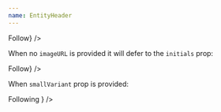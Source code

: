 ```yaml
---
name: EntityHeader
---
```


<Playground showEditor={true}>
  <EntityHeader
    imageUrl="https://picsum.photos/110/110/?random"
    initials="FD"
    name="Francesca DiMattio"
    meta="American, b. 1979"
    href="http://www.artsy.net/artist/francesca-dimattio"
    FollowButton={<>Follow</>}
  />
</Playground>

When no `imageURL` is provided it will defer to the `initials` prop:

<Playground>
  <EntityHeader
    initials="FD"
    name="Francesca DiMattio"
    meta="American, b. 1979"
    href="http://www.artsy.net/artist/francesca-dimattio"
    FollowButton={<>Follow</>}
  />
</Playground>

When `smallVariant` prop is provided:

<Playground>
  <EntityHeader
    smallVariant
    initials="FD"
    name="Francesca DiMattio"
    imageUrl="https://picsum.photos/110/110/?random"
    href="http://www.artsy.net/artist/francesca-dimattio"
    FollowButton={
      <Text style={{ textDecoration: "underline" }}>Following</Text>
    }
  />
</Playground>

<Playground>
  <EntityHeader
    imageUrl="https://picsum.photos/110/110/?random"
    name="Francesca DiMattio"
  />
</Playground>

<Playground>
  <EntityHeader name="Francesca DiMattio" />
</Playground>
